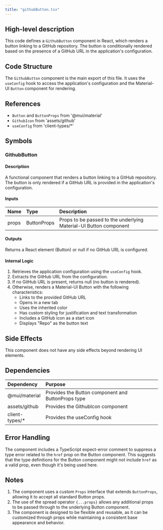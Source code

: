 ```yaml
---
title: "githubButton.tsx"
---
```


## High-level description
This code defines a `GithubButton` component in React, which renders a button linking to a GitHub repository. The button is conditionally rendered based on the presence of a GitHub URL in the application's configuration.

## Code Structure
The `GithubButton` component is the main export of this file. It uses the `useConfig` hook to access the application's configuration and the Material-UI `Button` component for rendering.

## References
- `Button` and `ButtonProps` from '@mui/material'
- `GithubIcon` from 'assets/github'
- `useConfig` from 'client-types/*'

## Symbols

### GithubButton
#### Description
A functional component that renders a button linking to a GitHub repository. The button is only rendered if a GitHub URL is provided in the application's configuration.

#### Inputs
| Name | Type | Description |
|:-----|:-----|:------------|
| props | ButtonProps | Props to be passed to the underlying Material-UI Button component |

#### Outputs
Returns a React element (Button) or null if no GitHub URL is configured.

#### Internal Logic
1. Retrieves the application configuration using the `useConfig` hook.
2. Extracts the GitHub URL from the configuration.
3. If no GitHub URL is present, returns null (no button is rendered).
4. Otherwise, renders a Material-UI Button with the following characteristics:
   - Links to the provided GitHub URL
   - Opens in a new tab
   - Uses the inherited color
   - Has custom styling for justification and text transformation
   - Includes a GitHub icon as a start icon
   - Displays "Repo" as the button text

## Side Effects
This component does not have any side effects beyond rendering UI elements.

## Dependencies
| Dependency | Purpose |
|:-----------|:--------|
| @mui/material | Provides the Button component and ButtonProps type |
| assets/github | Provides the GithubIcon component |
| client-types/* | Provides the useConfig hook |

## Error Handling
The component includes a TypeScript expect-error comment to suppress a type error related to the `href` prop on the Button component. This suggests that the type definitions for the Button component might not include `href` as a valid prop, even though it's being used here.

## Notes
1. The component uses a custom `Props` interface that extends `ButtonProps`, allowing it to accept all standard Button props.
2. The use of the spread operator `{...props}` allows any additional props to be passed through to the underlying Button component.
3. The component is designed to be flexible and reusable, as it can be customized through props while maintaining a consistent base appearance and behavior.